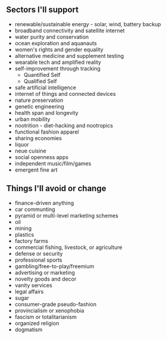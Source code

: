 ## Sectors I'll support

* renewable/sustainable energy - solar, wind, battery backup
* broadband connectivity and satellite internet
* water purity and conservation
* ocean exploration and aquanauts
* women's rights and gender equality
* alternative medicine and supplement testing
* wearable tech and amplified reality
* self-improvement through tracking
  - Quantified Self
  - Qualified Self
* safe artificial intelligence
* internet of things and connected devices
* nature preservation
* genetic engineering
* health span and longevity
* urban mobility
* nootrition - diet-hacking and nootropics
* functional fashion apparel
* sharing economies
* liquor
* neue cuisine
* social openness apps
* independent music/film/games
* emergent fine art

## Things I'll avoid or change

* finance-driven anything
* car communting
* pyramid or multi-level marketing schemes
* oil
* mining
* plastics
* factory farms
* commercial fishing, livestock, or agriculture
* defense or security
* professional sports
* gambling/free-to-play/freemium
* advertising or marketing
* novelty goods and decor
* vanity services
* legal affairs
* sugar
* consumer-grade pseudo-fashion
* provincialism or xenophobia
* fascism or totalitarianism
* organized religion
* dogmatism
